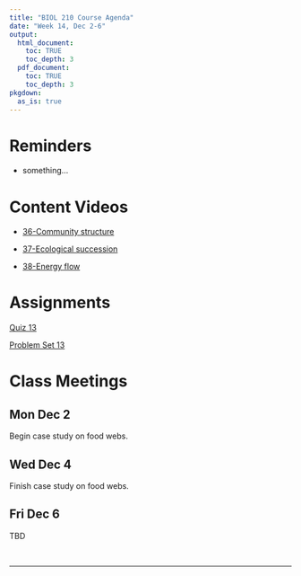 ```yaml
---
title: "BIOL 210 Course Agenda"
date: "Week 14, Dec 2-6"
output: 
  html_document:
    toc: TRUE
    toc_depth: 3
  pdf_document:
    toc: TRUE
    toc_depth: 3
pkgdown:
  as_is: true
---
```


# Reminders

* something...

# Content Videos

* [36-Community structure](https://drive.google.com/drive/folders/1ybQ88SfnQc1fUHeUuw3n1XkoZxdJA72o?usp=drive_link)

* [37-Ecological succession](https://drive.google.com/drive/folders/1yh9qCO88jMr__S8DLK3CrT08woxTr0xG?usp=drive_link)

* [38-Energy flow](https://drive.google.com/drive/folders/1yjiYffYh4xKMQbIa7744cHF5epkcV5W9?usp=drive_link)

# Assignments

[Quiz 13](404.html)

[Problem Set 13](ps13.html)

# Class Meetings

## Mon Dec 2

Begin case study on food webs.

## Wed Dec 4

Finish case study on food webs.

## Fri Dec 6

TBD

<br>

------------------------------------------------------------------------

